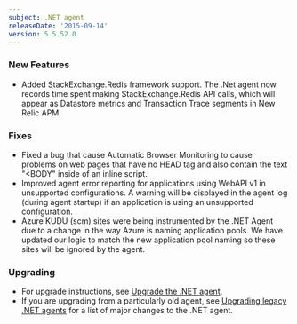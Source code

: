 ```yaml
---
subject: .NET agent
releaseDate: '2015-09-14'
version: 5.5.52.0
---
```


### New Features

* Added StackExchange.Redis framework support. The .Net agent now records time spent making StackExchange.Redis API calls, which will appear as Datastore metrics and Transaction Trace segments in New Relic APM.

### Fixes

* Fixed a bug that cause Automatic Browser Monitoring to cause problems on web pages that have no HEAD tag and also contain the text "&lt;BODY" inside of an inline script.
* Improved agent error reporting for applications using WebAPI v1 in unsupported configurations. A warning will be displayed in the agent log (during agent startup) if an application is using an unsupported configuration.
* Azure KUDU (scm) sites were being instrumented by the .NET Agent due to a change in the way Azure is naming application pools. We have updated our logic to match the new application pool naming so these sites will be ignored by the agent.

### Upgrading

* For upgrade instructions, see [Upgrade the .NET agent](/docs/agents/net-agent/installation-configuration/upgrade-net-agent#updating_net).
* If you are upgrading from a particularly old agent, see [Upgrading legacy .NET agents](/docs/agents/net-agent/troubleshooting/upgrading-legacy-net-agents) for a list of major changes to the .NET agent.
